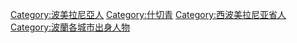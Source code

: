 [[Category:波美拉尼亞人|Category:波美拉尼亞人]]
[[Category:什切青|Category:什切青]]
[[Category:西波美拉尼亚省人|Category:西波美拉尼亚省人]]
[[Category:波蘭各城市出身人物|Category:波蘭各城市出身人物]]